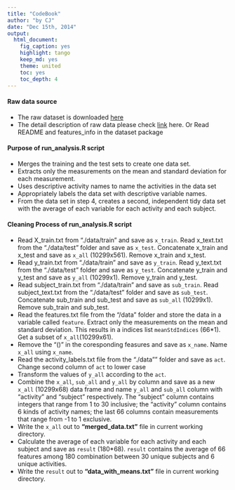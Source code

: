 ```yaml
---
title: "CodeBook"
author: "by CJ"
date: "Dec 15th, 2014"
output:
  html_document:
    fig_caption: yes
    highlight: tango
    keep_md: yes
    theme: united
    toc: yes
    toc_depth: 4
---
```


#### Raw data source
- The raw dataset is downloaded [here](https://d396qusza40orc.cloudfront.net/getdata%2Fprojectfiles%2FUCI%20HAR%20Dataset.zip )  
- The detail description of raw data please check [link](http://archive.ics.uci.edu/ml/datasets/Human+Activity+Recognition+Using+Smartphones) here. Or Read README and features_info in the dataset package  

#### Purpose of run_analysis.R script

- Merges the training and the test sets to create one data set.
- Extracts only the measurements on the mean and standard deviation for each measurement. 
- Uses descriptive activity names to name the activities in the data set
- Appropriately labels the data set with descriptive variable names. 
- From the data set in step 4, creates a second, independent tidy data set with the average of each variable for          each activity and each subject.

#### Cleaning Process of run_analysis.R script
- Read X_train.txt from "./data/train" and save as `x_train`. Read x_text.txt from the "./data/test" folder and save as `x_test`. Concatenate x_train and x_test and save as `x_all` (10299x561). Remove x_train and x_test.
-  Read y_train.txt from "./data/train" and save as `y_train`. Read y_text.txt from the "./data/test" folder and save as `y_test`. Concatenate y_train and y_test and save as `y_all` (10299x1). Remove y_train and y_test.
- Read subject_train.txt from "./data/train" and save as `sub_train`. Read subject_text.txt from the "./data/test" folder and save as `sub_test`. Concatenate sub_train and sub_test and save as `sub_all` (10299x1). Remove sub_train and sub_test.
- Read the features.txt file from the "/data" folder and store the data in a variable called `feature`. Extract only the measurements on the mean and standard deviation. This results in a indices list `meanStdIndices` (66*1). Get a subset of `x_all`(10299x61).
- Remove the "()" in the coresponding feasures and save as `x_name`. Name `x_all` using `x_name`. 
- Read the activity_labels.txt file from the "./data"" folder and save as `act`. Change second column of `act` to lower case
- Transform the values of `y_all` according to the `act`.
- Combine the `x_all`, `sub_all` and `y_all` by column and save as a new `x_all` (10299x68) data frame and name `y_all` and `sub_all` column with "activity" and "subject" respectively. The "subject" column contains integers that range from 1 to 30 inclusive; the "activity" column contains 6 kinds of activity names; the last 66 columns contain measurements that range from -1 to 1 exclusive.
- Write the `x_all` out to **"merged_data.txt"**  file in current working directory.
- Calculate the average of each variable for each activity and each subject and save as `result` (180*68). `result` contains the average of 66 features among 180 combination between 30 unique subjects and 6 unique activities. 
- Write the `result` out to **"data_with_means.txt"** file in current working directory.